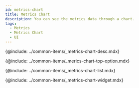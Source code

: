 ```yaml
---
id: metrics-chart
title: Metrics Chart
description: You can see the metrics data through a chart.
tags:
  - Metrics
  - Metrics Chart
  - UI
---
```



<Note product='PostgreSQL' link='../postgresql-v1/metrics-chart' />

<!-- Overview-->

{@include: ../common-items/_metrics-chart-desc.mdx}

<ProdImg img='metrics-chart-all.png' desc='' />

<!-- 상단 옵션-->

{@include: ../common-items/_merics-chart-top-option.mdx}

<!-- 지표 목록-->

{@include: ../common-items/_metrics-chart-list.mdx} 

<!-- Chart Widget-->

{@include: ../common-items/_metrics-chart-widget.mdx}  
